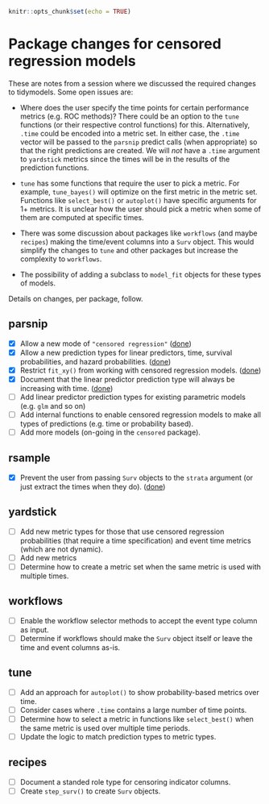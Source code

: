 ```r
knitr::opts_chunk$set(echo = TRUE)
```

# Package changes for censored regression models

These are notes from a session where we discussed the required changes to tidymodels. Some open issues are:

* Where does the user specify the time points for certain performance metrics (e.g. ROC methods)? There could be an option to the `tune` functions (or their respective control functions) for this. Alternatively, `.time` could be encoded into a metric set. In either case, the `.time` vector will be passed to the `parsnip` predict calls (when appropriate) so that the right predictions are created. We will _not_ have a `.time` argument to `yardstick` metrics since the times will be in the results of the prediction functions. 

* `tune` has some functions that require the user to pick a metric. For example, `tune_bayes()` will optimize on the first metric in the metric set. Functions like `select_best()` or `autoplot()` have specific arguments for 1+ metrics. It is unclear how the user should pick a metric when some of them are computed at specific times. 

* There was some discussion about packages like `workflows` (and maybe `recipes`) making the time/event columns into a `Surv` object. This would simplify the changes to `tune` and other packages but increase the complexity to `workflows`. 

* The possibility of adding a subclass to `model_fit` objects for these types of models. 

Details on changes, per package, follow. 

## parsnip

* [x] Allow a new mode of  `"censored regression"` ([done](https://github.com/tidymodels/parsnip/pull/396))
* [x] Allow a new prediction types for linear predictors, time, survival probabilities, and hazard probabilities.  ([done](https://github.com/tidymodels/parsnip/pull/396))
* [x] Restrict `fit_xy()` from working with censored regression models. ([done](https://github.com/tidymodels/parsnip/pull/445))
* [x] Document that the linear predictor prediction type will always be increasing with time. ([done](https://github.com/tidymodels/parsnip/pull/396))
* [ ] Add linear predictor prediction types for existing parametric models (e.g. `glm` and so on)
* [ ] Add internal functions to enable censored regression models to make all types of predictions (e.g. time or probability based). 
* [ ] Add more models (on-going in the `censored` package). 

## rsample

* [x] Prevent the user from passing `Surv` objects to the `strata` argument (or just extract the times when they do). ([done](https://github.com/tidymodels/rsample/pull/231))

## yardstick

* [ ] Add new metric types for those that use censored regression probabilities (that require a time specification) and event time metrics (which are not dynamic).
* [ ] Add new metrics
* [ ] Determine how to create a metric set when the same metric is used with multiple times. 

## workflows

* [ ] Enable the workflow selector methods to accept the event type column as input.
* [ ] Determine if workflows should make the `Surv` object itself or leave the time and event columns as-is.

## tune

* [ ] Add an approach for `autoplot()` to show probability-based metrics over time.
* [ ] Consider cases where `.time` contains a large number of time points. 
* [ ] Determine how to select a metric in functions like `select_best()` when the same metric is used over multiple time periods. 
* [ ] Update the logic to match prediction types to metric types. 

## recipes

* [ ] Document a standed role type for censoring indicator columns. 
* [ ] Create `step_surv()` to create `Surv` objects.
